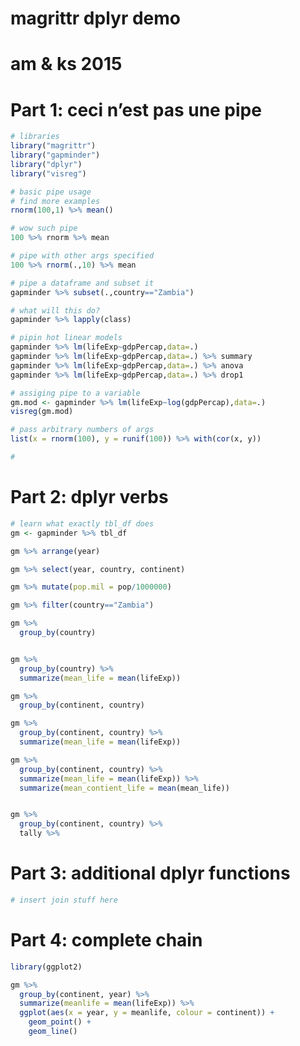 # magrittr dplyr demo
# am & ks 2015

# Part 1: ceci n'est pas une pipe

```r
# libraries
library("magrittr")
library("gapminder")
library("dplyr")
library("visreg")

# basic pipe usage
# find more examples
rnorm(100,1) %>% mean()

# wow such pipe
100 %>% rnorm %>% mean

# pipe with other args specified
100 %>% rnorm(.,10) %>% mean

# pipe a dataframe and subset it
gapminder %>% subset(.,country=="Zambia") 

# what will this do?
gapminder %>% lapply(class)

# pipin hot linear models
gapminder %>% lm(lifeExp~gdpPercap,data=.)
gapminder %>% lm(lifeExp~gdpPercap,data=.) %>% summary
gapminder %>% lm(lifeExp~gdpPercap,data=.) %>% anova
gapminder %>% lm(lifeExp~gdpPercap,data=.) %>% drop1

# assiging pipe to a variable
gm.mod <- gapminder %>% lm(lifeExp~log(gdpPercap),data=.)
visreg(gm.mod)

# pass arbitrary numbers of args
list(x = rnorm(100), y = runif(100)) %>% with(cor(x, y))

# 

```

# Part 2: dplyr verbs

```r

# learn what exactly tbl_df does
gm <- gapminder %>% tbl_df 

gm %>% arrange(year)

gm %>% select(year, country, continent)

gm %>% mutate(pop.mil = pop/1000000)

gm %>% filter(country=="Zambia")

gm %>% 
  group_by(country) 


gm %>% 
  group_by(country) %>%
  summarize(mean_life = mean(lifeExp))

gm %>% 
  group_by(continent, country) 

gm %>% 
  group_by(continent, country) %>%
  summarize(mean_life = mean(lifeExp)) 

gm %>% 
  group_by(continent, country) %>%
  summarize(mean_life = mean(lifeExp)) %>%
  summarize(mean_contient_life = mean(mean_life))


gm %>% 
  group_by(continent, country) %>%
  tally %>%

```

# Part 3: additional dplyr functions

```r

# insert join stuff here

```

# Part 4: complete chain

```r

library(ggplot2)

gm %>% 
  group_by(continent, year) %>%
  summarize(meanlife = mean(lifeExp)) %>%
  ggplot(aes(x = year, y = meanlife, colour = continent)) + 
    geom_point() + 
    geom_line()
```





